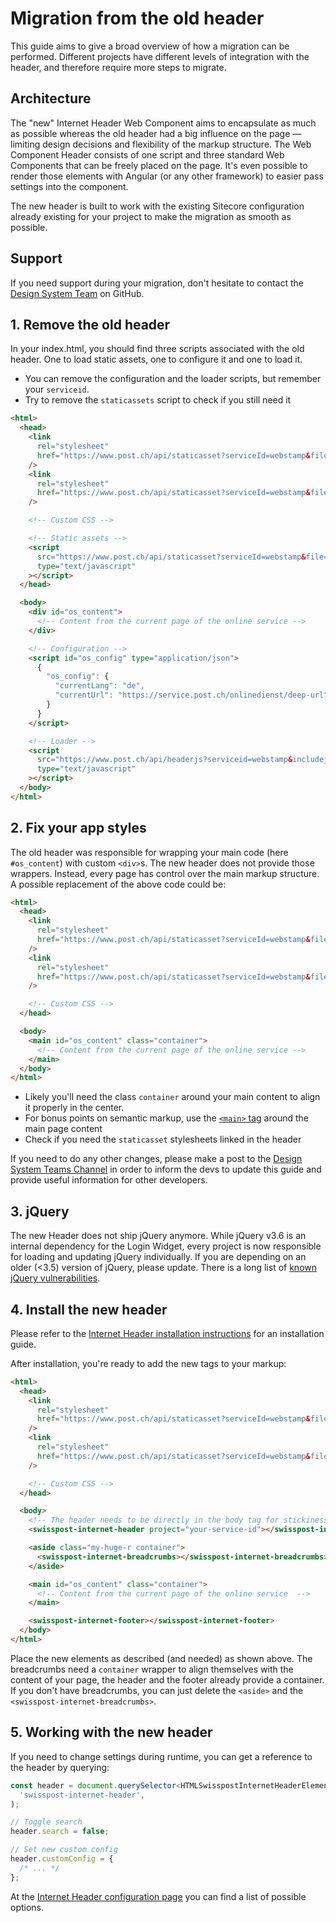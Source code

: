 
<Meta of={MigrationGuideStories} />

# Migration from the old header

This guide aims to give a broad overview of how a migration can be performed.
Different projects have different levels of integration with the header,
and therefore require more steps to migrate.

## Architecture

The "new"
Internet Header Web Component aims
to encapsulate as much as possible whereas the old header had a big influence on the page —
limiting design decisions and flexibility of the markup structure.
The Web Component Header consists of one script and three standard Web Components that can be freely placed on the page.
It's even possible to render those elements with Angular
(or any other framework) to easier pass settings into the component.

The new header is built
to work with the existing Sitecore configuration
already existing for your project to make the migration as smooth as possible.

## Support

If you need support during your migration,
don't hesitate
to contact the [Design System Team](https://github.com/swisspost/design-system/discussions/categories/general) on GitHub.

## 1. Remove the old header

In your index.html, you should find three scripts associated with the old header.
One to load static assets, one to configure it and one to load it.

- You can remove the configuration and the loader scripts, but remember your `serviceid`.
- Try to remove the `staticassets` script to check if you still need it

```html
<html>
  <head>
    <link
      rel="stylesheet"
      href="https://www.post.ch/api/staticasset?serviceId=webstamp&file=post.css&environment=prod"
    />
    <link
      rel="stylesheet"
      href="https://www.post.ch/api/staticasset?serviceId=webstamp&file=post-modules.css&environment=prod"
    />

    <!-- Custom CSS -->

    <!-- Static assets -->
    <script
      src="https://www.post.ch/api/staticasset?serviceId=webstamp&file=head.js&environment=prod"
      type="text/javascript"
    ></script>
  </head>

  <body>
    <div id="os_content">
      <!-- Content from the current page of the online service -->
    </div>

    <!-- Configuration -->
    <script id="os_config" type="application/json">
      {
        "os_config": {
          "currentLang": "de",
          "currentUrl": "https://service.post.ch/onlinedienst/deep-url"
        }
      }
    </script>

    <!-- Loader -->
    <script
      src="https://www.post.ch/api/headerjs?serviceid=webstamp&includejquery=true&environment=prod"
      type="text/javascript"
    ></script>
  </body>
</html>
```

## 2. Fix your app styles

The old header was responsible for wrapping your main code (here `#os_content`) with custom `<div>`s.
The new header does not provide those wrappers.
Instead, every page has control over the main markup structure.
A possible replacement of the above code could be:

```html
<html>
  <head>
    <link
      rel="stylesheet"
      href="https://www.post.ch/api/staticasset?serviceId=webstamp&file=post.css&environment=prod"
    />
    <link
      rel="stylesheet"
      href="https://www.post.ch/api/staticasset?serviceId=webstamp&file=post-modules.css&environment=prod"
    />

    <!-- Custom CSS -->
  </head>

  <body>
    <main id="os_content" class="container">
      <!-- Content from the current page of the online service -->
    </main>
  </body>
</html>
```

- Likely you'll need the class `container` around your main content to align it properly in the center.
- For bonus points on semantic markup, use the [`<main>` tag](https://developer.mozilla.org/en-US/docs/Web/HTML/Element/main) around the main page content
- Check if you need the `staticasset` stylesheets linked in the header

If you need to do any other changes,
please make a post to the [Design System Teams Channel](https://teams.microsoft.com/l/channel/19%3ae7fa68fb13eb40b4bf4604edea5f4b3e%40thread.tacv2/%25F0%259F%259A%2591%2520Support?groupId=123c7c9e-052a-40e6-98d3-6cc6d46bad0a&tenantId=3ae7c479-0cf1-47f4-8f84-929f364eff67)
in order to inform the devs to update this guide and provide useful information for other developers.

## 3. jQuery

The new Header does not ship jQuery anymore.
While jQuery v3.6 is an internal dependency for the Login Widget,
every project is now responsible for loading and updating jQuery individually.
If you are depending on an older (&lt;3.5) version of jQuery, please update.
There is a long list of [known jQuery vulnerabilities](https://security.snyk.io/package/npm/jquery).

## 4. Install the new header

Please refer to the [Internet Header installation instructions](/story/getting-started--page) for an installation guide.

After installation, you're ready to add the new tags to your markup:

```html
<html>
  <head>
    <link
      rel="stylesheet"
      href="https://www.post.ch/api/staticasset?serviceId=webstamp&file=post.css&environment=prod"
    />
    <link
      rel="stylesheet"
      href="https://www.post.ch/api/staticasset?serviceId=webstamp&file=post-modules.css&environment=prod"
    />

    <!-- Custom CSS -->
  </head>

  <body>
    <!-- The header needs to be directly in the body tag for stickiness functionality to work -->
    <swisspost-internet-header project="your-service-id"></swisspost-internet-header>

    <aside class="my-huge-r container">
      <swisspost-internet-breadcrumbs></swisspost-internet-breadcrumbs>
    </aside>

    <main id="os_content" class="container">
      <!-- Content from the current page of the online service  -->
    </main>

    <swisspost-internet-footer></swisspost-internet-footer>
  </body>
</html>
```

Place the new elements as described (and needed) as shown above.
The breadcrumbs need a `container` wrapper to align themselves with the content of your page,
the header and the footer already provide a container.
If you don't have breadcrumbs, you can just delete the `<aside>` and the `<swisspost-internet-breadcrumbs>`.

## 5. Working with the new header

If you need to change settings during runtime, you can get a reference to the header by querying:

```ts
const header = document.querySelector<HTMLSwisspostInternetHeaderElement>(
  'swisspost-internet-header',
);

// Toggle search
header.search = false;

// Set new custom config
header.customConfig = {
  /* ... */
};
```

At the [Internet Header configuration page](/story/header-usage--page) you can find a list of possible options.
